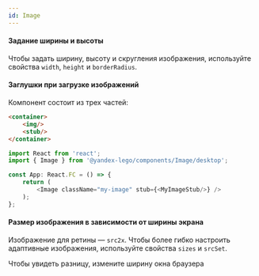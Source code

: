 ```yaml
---
id: Image
---
```




#### Задание ширины и высоты

Чтобы задать ширину, высоту и скругления изображения, используйте свойства `width`, `height` и `borderRadius`.

<Example
    component={WidthAndHeight}
    source={WidthAndHeightSource}
/>

#### Заглушки при загрузке изображений

Компонент состоит из трех частей:

```html
<container>
    <img/>
    <stub/>
</container>
```

```typescript jsx
import React from 'react';
import { Image } from '@yandex-lego/components/Image/desktop';

const App: React.FC = () => {
    return (
        <Image className="my-image" stub={<MyImageStub/>} />
    );
};
```

<Example
    component={LoadErrorStub}
    source={LoadErrorStubSource}
/>

#### Размер изображения в зависимости от ширины экрана

Изображение для ретины — `src2x`.
Чтобы более гибко настроить адаптивные изображения, используйте свойства `sizes` и `srcSet`.

Чтобы увидеть разницу, измените ширину окна браузера

<Example
    component={SizesAndSrcset}
    source={SizesAndSrcsetSource}
/>
